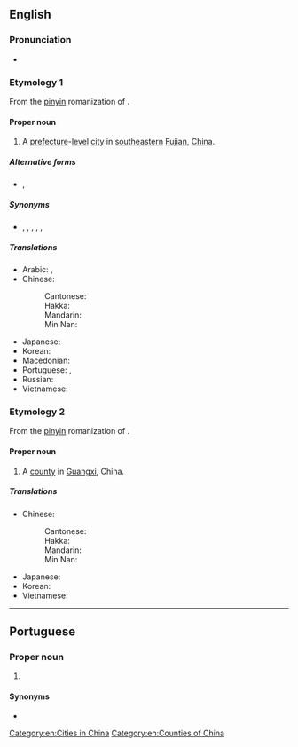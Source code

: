==English==
{{wikipedia}}

===Pronunciation===
* {{IPA|/ˈtʃwɑnˈdʒoʊ/|lang=en}}

===Etymology 1===
From the [[pinyin]] romanization of {{der|en|cmn|-}} {{zh-m|泉州|note=literally “[[spring]] [[prefecture]]”}}.

====Proper noun====
{{en-proper noun}}

# A [[prefecture]]-[[level]] [[city]] in [[southeastern]] [[Fujian]], [[China]].

=====Alternative forms=====
* {{qualifier|obsolete}} {{l|en|Chinchew}}, {{l|en|Chinchu}}

=====Synonyms=====
* {{sense|medieval contexts}} {{l|en|Zeitoun}}, {{l|en|Zaitun}}, {{l|en|Zayton}}, {{l|en|Zaytun}}, {{l|en|Zaytoun}}, {{l|en|Zeytoun}}

=====Translations=====
{{trans-top|a city of China}}
* Arabic: {{t|ar|تْشْيُوَانْتْشُو|m|tr=tšyuwantšū}}, {{t|ar|تْشْيُوَانْجُو|m|tr=tšyuwanjū}}
* Chinese:
*: Cantonese: {{t|yue|泉州|tr=cyun4 zau1|sc=Hani}}
*: Hakka: {{t|hak|泉州|tr=Chhièn-chû|sc=Hani}}
*: Mandarin: {{t+|cmn|泉州|tr=Quánzhōu|sc=Hani}}
*: Min Nan: {{t+|nan|泉州|tr=Chôan-chiu|sc=Hani}}
{{trans-mid}}
* Japanese: {{t+|ja|泉州|tr=せんしゅう, Senshū}}
* Korean: {{t|ko|취안저우|tr=Chwiangjeou|sc=Hang}}
* Macedonian: {{t|mk|Чиенџоу|n|tr=Číendžou}}
* Portuguese: {{t|pt|Chincheu|f}}, {{t|pt|Quanzhou|f}}
* Russian: {{t|ru|Цюаньчжо́у|m}}
* Vietnamese: {{t|vi|Tuyền Châu}}
{{trans-bottom}}

===Etymology 2===
From the [[pinyin]] romanization of {{der|en|cmn|-}} {{zh-m|全州|note=literally “[[round]] [[prefecture]]”}}.

====Proper noun====
{{en-proper noun}}

# A [[county]] in [[Guangxi]], China.

=====Translations=====
{{trans-top|a county of Guangxi, China}}
* Chinese:
*: Cantonese: {{t|yue|全州|tr=cyun4 zau1}}
*: Hakka: {{t|hak|全州|tr=Chhiòn-chû}}
*: Mandarin: {{t+|cmn|全州|tr=Quánzhōu}}
*: Min Nan: {{t|nan|全州|tr=Choân-chiu}}
{{trans-mid}}
* Japanese: {{t|ja|全州|tr=ぜんしゅう, Zenshū}}
* Korean: {{t|ko|전주저우|tr=Jeonju}}
* Vietnamese: {{t|vi|Toàn Châu}}
{{trans-bottom}}

[[Category:en:Cities in China]]
[[Category:en:Counties of China]]

----

==Portuguese==

===Proper noun===
{{pt-proper noun|f}}

# {{place|pt|city|province/Fujian Province|c/China|t1=Quanzhou}}

====Synonyms====
* {{l|pt|Chincheu}}